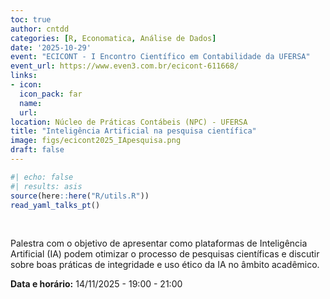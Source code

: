 ```yaml
---
toc: true
author: cntdd
categories: [R, Economatica, Análise de Dados]
date: '2025-10-29'
event: "ECICONT - I Encontro Científico em Contabilidade da UFERSA"
event_url: https://www.even3.com.br/ecicont-611668/
links:
- icon: 
  icon_pack: far
  name: 
  url: 
location: Núcleo de Práticas Contábeis (NPC) - UFERSA
title: "Inteligência Artificial na pesquisa científica"
image: figs/ecicont2025_IApesquisa.png
draft: false
---
```


```r
#| echo: false
#| results: asis
source(here::here("R/utils.R"))
read_yaml_talks_pt()
```

<br>

Palestra com o objetivo de apresentar como plataformas de Inteligência Artificial (IA) podem otimizar o processo de pesquisas científicas e discutir sobre boas práticas de integridade e uso ético da IA no âmbito acadêmico.

**Data e horário:** 14/11/2025 - 19:00 - 21:00
